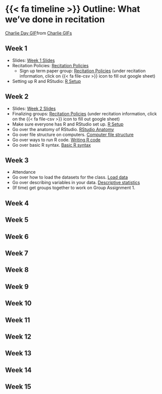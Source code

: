 # {{< fa timeline >}} Outline: What we've done in recitation

<div class="tenor-gif-embed" data-postid="18564553" data-share-method="host" data-aspect-ratio="1.57635" data-width="100%"><a href="https://tenor.com/view/charlie-day-gif-18564553">Charlie Day GIF</a>from <a href="https://tenor.com/search/charlie-gifs">Charlie GIFs</a></div> <script type="text/javascript" async src="https://tenor.com/embed.js"></script>


## Week 1

- Slides: [Week 1 Slides](../slides/week_1.html)
- Recitation Policies: [Recitation Policies](handout.qmd)
    - Sign up term paper group: [Recitation Policies](handout.qmd#recitation-information) (under recitation information, click on {{< fa file-csv >}} icon to fill out google sheet)
- Setting up R and RStudio: [R Setup](01_setup.qmd)

## Week 2

- Slides: [Week 2 Slides](../slides/week_2.html)
- Finalizing groups: [Recitation Policies](handout.qmd#recitation-information) (under recitation information, click on the {{< fa file-csv >}} icon to fill out google sheet)
- Make sure everyone has R and RStudio set up. [R Setup](01_setup.qmd)
- Go over the anatomy of RStudio. [RStudio Anatomy](02_anatomy.qmd)
- Go over file structure on computers. [Computer file structure](03_file_structure.qmd)
- Go over ways to run R code. [Writing R code](04_run_code.qmd)
- Go over basic R syntax. [Basic R syntax](06_r_syntax_basics.qmd)

## Week 3

- Attendance
- Go over how to load the datasets for the class. [Load data](07_loading_data.qmd)
- Go over describing variables in your data. [Descriptive statistics](08_summarizing_data.qmd)
- (If time) get groups together to work on Group Assignment 1.

## Week 4

## Week 5

## Week 6

## Week 7

## Week 8

## Week 9

## Week 10

## Week 11

## Week 12

## Week 13

## Week 14

## Week 15
